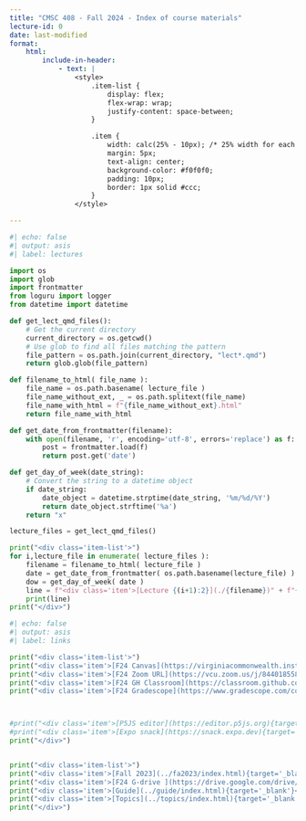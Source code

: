 ```yaml
---
title: "CMSC 408 - Fall 2024 - Index of course materials"
lecture-id: 0
date: last-modified
format:
    html:
        include-in-header:
            - text: |
                <style>
                    .item-list {
                        display: flex;
                        flex-wrap: wrap;
                        justify-content: space-between;
                    }

                    .item {
                        width: calc(25% - 10px); /* 25% width for each item with some spacing */
                        margin: 5px;
                        text-align: center;
                        background-color: #f0f0f0;
                        padding: 10px;
                        border: 1px solid #ccc;
                    }
                </style>

---
```


```python
#| echo: false
#| output: asis
#| label: lectures

import os
import glob
import frontmatter
from loguru import logger
from datetime import datetime

def get_lect_qmd_files():
    # Get the current directory
    current_directory = os.getcwd()
    # Use glob to find all files matching the pattern
    file_pattern = os.path.join(current_directory, "lect*.qmd")
    return glob.glob(file_pattern)

def filename_to_html( file_name ):
    file_name = os.path.basename( lecture_file )
    file_name_without_ext, _ = os.path.splitext(file_name)
    file_name_with_html = f"{file_name_without_ext}.html"
    return file_name_with_html

def get_date_from_frontmatter(filename):
    with open(filename, 'r', encoding='utf-8', errors='replace') as f:
        post = frontmatter.load(f)
        return post.get('date')

def get_day_of_week(date_string):
    # Convert the string to a datetime object
    if date_string:
        date_object = datetime.strptime(date_string, '%m/%d/%Y')
        return date_object.strftime('%a')
    return "x"

lecture_files = get_lect_qmd_files()

print("<div class='item-list'>")
for i,lecture_file in enumerate( lecture_files ):
    filename = filename_to_html( lecture_file )
    date = get_date_from_frontmatter( os.path.basename(lecture_file) )
    dow = get_day_of_week( date )
    line = f"<div class='item'>[Lecture {(i+1):2}](./{filename})" + f"{{target='_blank'}}<br/>{dow} {date}</div>" 
    print(line)
print("</div>")
```

```python
#| echo: false
#| output: asis
#| label: links

print("<div class='item-list'>")
print("<div class='item'>[F24 Canvas](https://virginiacommonwealth.instructure.com/courses/105097){target='_blank'}</div>")
print("<div class='item'>[F24 Zoom URL](https://vcu.zoom.us/j/84401855863){target='_blank'}</div>")
print("<div class='item'>[F24 GH Classroom](https://classroom.github.com/classrooms/24642120-cmsc-408-fall-2024-databases){target='_blank'}</div>")
print("<div class='item'>[F24 Gradescope](https://www.gradescope.com/courses/813113){target='_blank'}</div>")



#print("<div class='item'>[P5JS editor](https://editor.p5js.org){target='_blank'}</div>")
#print("<div class='item'>[Expo snack](https://snack.expo.dev){target='_blank'}</div>")
print("</div>")


print("<div class='item-list'>")
print("<div class='item'>[Fall 2023](../fa2023/index.html){target='_blank'}</div>")
print("<div class='item'>[F24 G-drive ](https://drive.google.com/drive/folders/1-vljcqBePkmM5jhK-iALqsV_F1cpbgmD){target='_blank'}</div>")
print("<div class='item'>[Guide](../guide/index.html){target='_blank'}</div>")
print("<div class='item'>[Topics](../topics/index.html){target='_blank'}</div>")
print("</div>")

```


